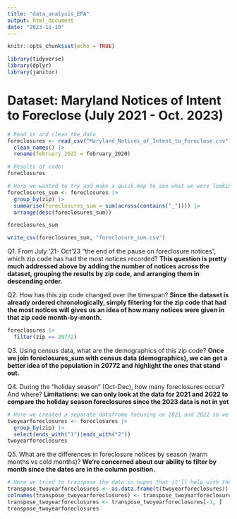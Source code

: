 ```yaml
---
title: "data_analysis_EPA"
output: html_document
date: "2023-11-10"
---
```


```r
knitr::opts_chunk$set(echo = TRUE)
```

```r
library(tidyverse)
library(dplyr)
library(janitor)
```
# Dataset: Maryland Notices of Intent to Foreclose (July 2021 - Oct. 2023)

```r
# Read in and clean the data
foreclosures <- read_csv("Maryland_Notices_of_Intent_to_Foreclose.csv") |> 
  clean_names() |> 
  rename(february_2022 = february_2020)
```
```r
# Results of code: 
foreclosures
```


```r
# Here we wanted to try and make a quick map to see what we were looking at other than just a table of numbers.
foreclosures_sum <- foreclosures |>
  group_by(zip) |>
  summarise(foreclosures_sum = sum(across(contains("_")))) |>
  arrange(desc(foreclosures_sum))

foreclosures_sum

write_csv(foreclosures_sum, "foreclosure_sum.csv")
```
Q1. From July '21- Oct'23 "the end of the pause on foreclosure notices", which zip code has had the most notices recorded?
**This question is pretty much addressed above by adding the number of notices across the dataset, grouping the results by zip code, and arranging them in descending order.**

Q2. How has this zip code changed over the timespan?
**Since the dataset is already ordered chronologically, simply filtering for the zip code that had the most notices will gives us an idea of how many notices were given in that zip code month-by-month.**
```r
foreclosures |> 
  filter(zip == 20772)
```

Q3. Using census data, what are the demographics of this zip code?
**Once we join foreclosures_sum with census data (demographics), we can get a better idea of the population in 20772 and highlight the ones that stand out.**

Q4. During the "holiday season" (Oct-Dec), how many foreclosures occur? And where?
**Limitations: we can only look at the data for 2021 and 2022 to compare the holiday season foreclosures since the 2023 data is not in yet**
```r
# Here we created a separate dataframe focusing on 2021 and 2022 so we could parse through the data that qualifies for this question
twoyearforeclosures <- foreclosures |> 
  group_by(zip) |>
  select(ends_with("1")|ends_with("2"))
twoyearforeclosures
```
Q5. What are the differences in foreclosure notices by season (warm months vs cold months)?
**We're concerned about our ability to filter by month since the dates are in the column position.**
```r
# Here we tried to transpose the data in hopes that it'll help with the filtering
transpose_twoyearforeclosures <- as.data.frame(t(twoyearforeclosures))
colnames(transpose_twoyearforeclosures) <- transpose_twoyearforeclosures[1, ]
transpose_twoyearforeclosures <- transpose_twoyearforeclosures[-1, ]
transpose_twoyearforeclosures
```
